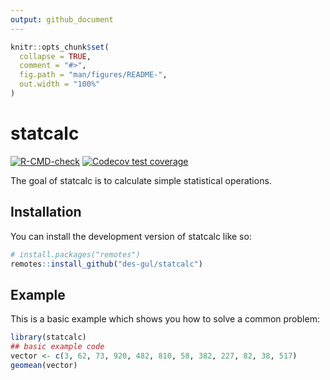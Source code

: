 ```yaml
---
output: github_document
---
```


<!-- README.md is generated from README.Rmd. Please edit that file -->

```r
knitr::opts_chunk$set(
  collapse = TRUE,
  comment = "#>",
  fig.path = "man/figures/README-",
  out.width = "100%"
)
```

# statcalc

<!-- badges: start -->
[![R-CMD-check](https://github.com/des-gul/statcalc/workflows/R-CMD-check/badge.svg)](https://github.com/des-gul/statcalc/actions)
[![Codecov test coverage](https://codecov.io/gh/des-gul/statcalc/branch/main/graph/badge.svg)](https://app.codecov.io/gh/des-gul/statcalc?branch=main)
<!-- badges: end -->

The goal of statcalc is to calculate simple statistical operations.

## Installation

You can install the development version of statcalc like so:

``` r
# install.packages("remotes")
remotes::install_github("des-gul/statcalc")
```

## Example

This is a basic example which shows you how to solve a common problem:

```r
library(statcalc)
## basic example code
vector <- c(3, 62, 73, 920, 482, 810, 58, 382, 227, 82, 38, 517)
geomean(vector)

```
